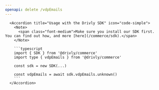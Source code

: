 ```yaml
---
openapi: delete /vdpEmails
---
```


      <Accordion title="Usage with the Drivly SDK" icon="code-simple">
        <Note>
          <span class="font-medium">Make sure you install our SDK first. You can find out how, and more [here](/commerce/sdk).</span>
        </Note>

        ```typescript
        import { SDK } from '@drivly/commerce'
        import type { vdpEmails } from '@drivly/commerce'

        const sdk = new SDK(...)

        const vdpEmails = await sdk.vdpEmails.unknown()
        ```
      </Accordion>
